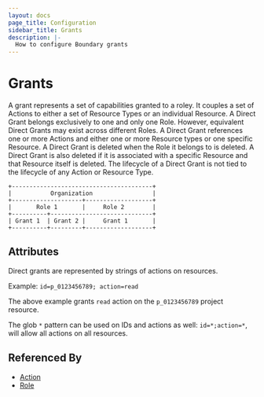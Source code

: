 ```yaml
---
layout: docs
page_title: Configuration
sidebar_title: Grants
description: |-
  How to configure Boundary grants
---
```


# Grants

A grant represents a set of capabilities granted to a roley. It couples a set of Actions to either a set of Resource Types or an individual Resource. A Direct Grant belongs exclusively to one and only one Role. However, equivalent Direct Grants may exist across different Roles. A Direct Grant references one or more Actions and either one or more Resource types or one specific Resource. A Direct Grant is deleted when the Role it belongs to is deleted. A Direct Grant is also deleted if it is associated with a specific Resource and that Resource itself is deleted. The lifecycle of a Direct Grant is not tied to the lifecycle of any Action or Resource Type.

```shell-session
+----------------------------------------+
|           Organization                 |
+--------------------+-------------------+
|       Role 1       |     Role 2        |
+----------+-----------------------------+
| Grant 1  | Grant 2 |     Grant 1       |
+----------+---------+-------------------+
```

## Attributes

Direct grants are represented by strings of actions on resources.

Example: `id=p_0123456789; action=read`

The above example grants `read` action on the `p_0123456789` project resource.

The glob `*` pattern can be used on IDs and actions as well: `id=*;action=*`, will allow all actions on all resources.

## Referenced By

- [Action]()
- [Role]()

